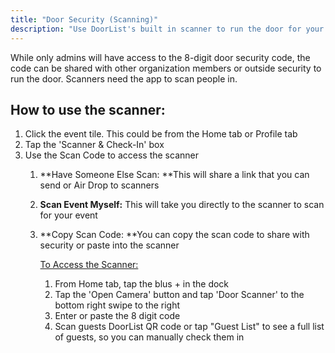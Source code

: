 ```yaml
---
title: "Door Security (Scanning)"
description: "Use DoorList's built in scanner to run the door for your event"
---
```


While only admins will have access to the 8-digit door security code, the code can be shared with other organization members or outside security to run the door. Scanners need the app to scan people in.

## How to use the scanner:

1. Click the event tile. This could be from the Home tab or Profile tab
2. Tap  the 'Scanner & Check-In' box
3. Use the Scan Code to access the scanner
   1. **Have Someone Else Scan: **This will share a link that you can send or Air Drop to scanners
   2. **Scan Event Myself:** This will take you directly to the scanner to scan for your event
   3. **Copy Scan Code: **You can copy the scan code to share with security or paste into the scanner

      <u>To Access the Scanner:</u>
      1. From Home tab, tap the blus \+ in the dock
      2. Tap the 'Open Camera' button and tap 'Door Scanner' to the bottom right swipe to the right
      3. Enter or paste the 8 digit code
      4. Scan guests DoorList QR code or tap "Guest List" to see a full list of guests, so you can manually check them in